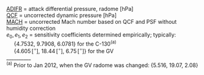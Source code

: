 <p class=box>
[ADIFR](#adifr) = attack differential pressure, radome [hPa]  
[QCF](#qcx) = uncorrected dynamic pressure [hPa]  
[MACH](#mach-number) = uncorrected Mach number based on QCF and PSF
without humidity correction  
$e_{0},\,e{}_{1},\,e_{2}$ = sensitivity
coefficients determined empirically; typically:  
\ \ \ \ \ {4.7532, 9.7908, 6.0781} for the C-130^(a)^  
\ \ \ \ \ {4.605$\,[^{\circ}]$, $18.44\,[^{\circ}]$, $6.75\,[^{\circ}]$}
for the GV  
\_\_\_\_\_\_\_\_\_\_  
^(a)^ Prior to Jan 2012, when the GV radome was changed: {5.516, 19.07, 2.08}  
</p><p class=box2>
\begin{equation}
\mathrm{\{AKRD\}}=e_{0}+\frac{\{\mathrm{ADIFR}\}}{\{\mathrm{QCF}\}}\left(e_{1}+e{}_{2}\mathrm{\{MACH\}}\right)
(\#eq:AKRD)
\end{equation}
</p>  
